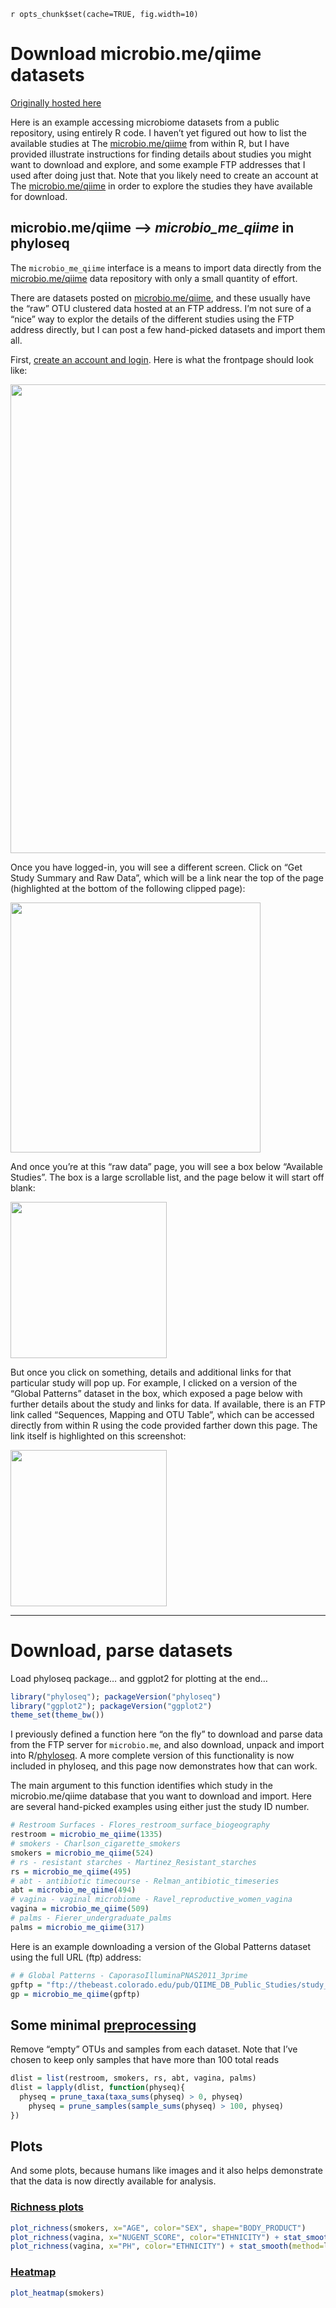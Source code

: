 `r opts_chunk$set(cache=TRUE, fig.width=10)`
<link href="http://joey711.github.com/phyloseq/markdown.css" rel="stylesheet"></link>


Download microbio.me/qiime datasets
========================================================
[Originally hosted here](http://joey711.github.io/phyloseq/download-microbio.me.html)

Here is an example accessing microbiome datasets from a public repository, using entirely R code. I haven't yet figured out how to list the available studies at The [microbio.me/qiime](http://www.microbio.me/qiime/index.psp) from within R, but I have provided illustrate instructions for finding details about studies you might want to download and explore, and some example FTP addresses that I used after doing just that. Note that you likely need to create an account at The [microbio.me/qiime](http://www.microbio.me/qiime/index.psp) in order to explore the studies they have available for download.

## microbio.me/qiime --> *microbio_me_qiime* in phyloseq
 The `microbio_me_qiime` interface is a means to import data directly from the [microbio.me/qiime](http://www.microbio.me/qiime/index.psp) data repository with only a small quantity of effort.

There are datasets posted on [microbio.me/qiime](http://www.microbio.me/qiime/index.psp), and these usually have the "raw" OTU clustered data hosted at an FTP address. I'm not sure of a "nice" way to explor the details of the different studies using the FTP address directly, but I can post a few hand-picked datasets and import them all.

First, [create an account and login](http://www.microbio.me/qiime/index.psp). Here is what the frontpage should look like:

<img src="http://joey711.github.io/phyloseq/microbio-me-login.png" width="750px" />

Once you have logged-in, you will see a different screen. Click on "Get Study Summary and Raw Data", which will be a link near the top of the page (highlighted at the bottom of the following clipped page):

<img src="http://joey711.github.io/phyloseq/microbio-me-download-data.png" width="400px" />

And once you're at this "raw data" page, you will see a box below "Available Studies". The box is a large scrollable list, and the page below it will start off blank:

<img src="http://joey711.github.io/phyloseq/microbio-me-data-databox.png" width="250px" />

But once you click on something, details and additional links for that particular study will pop up. For example, I clicked on a version of the "Global Patterns" dataset in the box, which exposed a page below with further details about the study and links for data. If available, there is an FTP link called "Sequences, Mapping and OTU Table", which can be accessed directly from within R using the code provided farther down this page. The link itself is highlighted on this screenshot:

<img src="http://joey711.github.io/phyloseq/microbio-me-gpdata.png" width="250px" />


---

# Download, parse datasets

Load phyloseq package... and ggplot2 for plotting at the end...

```r
library("phyloseq"); packageVersion("phyloseq")
library("ggplot2"); packageVersion("ggplot2")
theme_set(theme_bw())
```

I previously defined a function here "on the fly" to download and parse data from the FTP server for `microbio.me`, and also download, unpack and import into R/[phyloseq](http://joey711.github.io/phyloseq/). A more complete version of this functionality is now included in phyloseq, and this page now demonstrates how that can work.

The main argument to this function identifies which study in the microbio.me/qiime database that you want to download and import. Here are several hand-picked examples using either just the study ID number.

```r
# Restroom Surfaces - Flores_restroom_surface_biogeography
restroom = microbio_me_qiime(1335)
# smokers - Charlson_cigarette_smokers
smokers = microbio_me_qiime(524)
# rs - resistant starches - Martinez_Resistant_starches
rs = microbio_me_qiime(495)
# abt - antibiotic timecourse - Relman_antibiotic_timeseries
abt = microbio_me_qiime(494)
# vagina - vaginal microbiome - Ravel_reproductive_women_vagina
vagina = microbio_me_qiime(509)
# palms - Fierer_undergraduate_palms
palms = microbio_me_qiime(317)
```

Here is an example downloading a version of the Global Patterns dataset using the full URL (ftp) address:

```r
# # Global Patterns - CaporasoIlluminaPNAS2011_3prime
gpftp = "ftp://thebeast.colorado.edu/pub/QIIME_DB_Public_Studies/study_721_split_library_seqs_and_mapping.tgz"
gp = microbio_me_qiime(gpftp)
```

## Some minimal [preprocessing](http://joey711.github.io/phyloseq/preprocessing.html)
Remove "empty" OTUs and samples from each dataset. Note that I've chosen to keep only samples that have more than 100 total reads

```r
dlist = list(restroom, smokers, rs, abt, vagina, palms)
dlist = lapply(dlist, function(physeq){
  physeq = prune_taxa(taxa_sums(physeq) > 0, physeq)
	physeq = prune_samples(sample_sums(physeq) > 100, physeq)
})
```

## Plots
And some plots, because humans like images and it also helps demonstrate that the data is now directly available for analysis.

### [Richness plots](http://joey711.github.io/phyloseq/plot_richness-examples.html)
```r
plot_richness(smokers, x="AGE", color="SEX", shape="BODY_PRODUCT")
plot_richness(vagina, x="NUGENT_SCORE", color="ETHNICITY") + stat_smooth(method=lm)
plot_richness(vagina, x="PH", color="ETHNICITY") + stat_smooth(method=lm)
```

### [Heatmap](http://joey711.github.io/phyloseq/plot_heatmap-examples.html)

```r
plot_heatmap(smokers)
```
